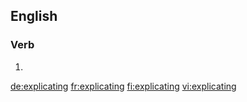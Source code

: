 ==English==

===Verb===
{{head|en|present participle}}

# {{present participle of|explicate|lang=en}}

[[de:explicating]]
[[fr:explicating]]
[[fi:explicating]]
[[vi:explicating]]
